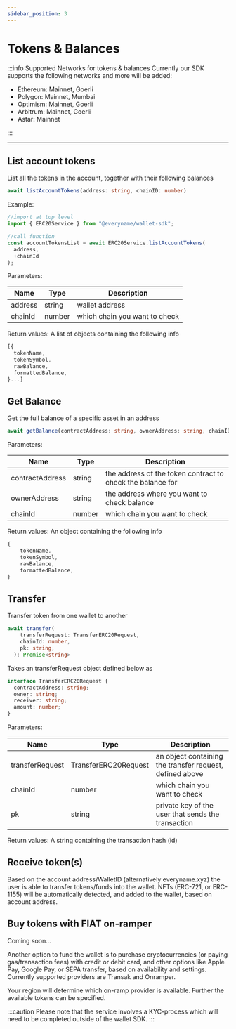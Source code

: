 ```yaml
---
sidebar_position: 3
---
```


# Tokens & Balances

:::info Supported Networks for tokens & balances
Currently our SDK supports the following networks and more will be added:

- Ethereum: Mainnet, Goerli
- Polygon: Mainnet, Mumbai
- Optimism: Mainnet, Goerli
- Arbitrum: Mainnet, Goerli
- Astar: Mainnet

:::

---

## List account tokens

List all the tokens in the account, together with their following balances

```typescript
await listAccountTokens(address: string, chainID: number)
```

Example:

```typescript
//import at top level
import { ERC20Service } from "@everyname/wallet-sdk";

//call function
const accountTokensList = await ERC20Service.listAccountTokens(
  address,
  +chainId
);
```

Parameters:

| Name    | Type   | Description                   |
| ------- | ------ | ----------------------------- |
| address | string | wallet address                |
| chainId | number | which chain you want to check |

Return values: A list of objects containing the following info

```typescript
[{
  tokenName,
  tokenSymbol,
  rawBalance,
  formattedBalance,
}...]
```

## Get Balance

Get the full balance of a specific asset in an address

```typescript
await getBalance(contractAddress: string, ownerAddress: string, chainID: number)
```

Parameters:

| Name            | Type   | Description                                                |
| --------------- | ------ | ---------------------------------------------------------- |
| contractAddress | string | the address of the token contract to check the balance for |
| ownerAddress    | string | the address where you want to check balance                |
| chainId         | number | which chain you want to check                              |

Return values: An object containing the following info

```typescript
{
    tokenName,
    tokenSymbol,
    rawBalance,
    formattedBalance,
}
```

## Transfer

Transfer token from one wallet to another

```typescript
await transfer(
    transferRequest: TransferERC20Request,
    chainId: number,
    pk: string,
  ): Promise<string>
```

Takes an transferRequest object defined below as

```typescript
interface TransferERC20Request {
  contractAddress: string;
  owner: string;
  receiver: string;
  amount: number;
}
```

Parameters:

| Name            | Type                 | Description                                              |
| --------------- | -------------------- | -------------------------------------------------------- |
| transferRequest | TransferERC20Request | an object containing the transfer request, defined above |
| chainId         | number               | which chain you want to check                            |
| pk              | string               | private key of the user that sends the transaction       |

Return values: A string containing the transaction hash (id)

## Receive token(s)

Based on the account address/WalletID (alternatively everyname.xyz) the user is able to transfer tokens/funds into the wallet.
NFTs (ERC-721, or ERC-1155) will be automatically detected, and added to the wallet, based on account address.

## Buy tokens with FIAT on-ramper

Coming soon...

Another option to fund the wallet is to purchase cryptocurrencies (or paying gas/transaction fees) with credit or debit card, and other options like Apple Pay, Google Pay, or SEPA transfer, based on availability and settings. Currently supported providers are Transak and Onramper.

Your region will determine which on-ramp provider is available. Further the available tokens can be specified.

:::caution
Please note that the service involves a KYC-process which will need to be completed outside of the wallet SDK.
:::
